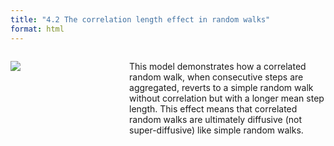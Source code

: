 ```yaml
---
title: "4.2 The correlation length effect in random walks"
format: html
---
```


:::: {.columns}
::: {.column width=35%}
[![](4.2-correlation-length-walks.png){style="padding-right:10px;"}](4.2-correlation-length-walks.nlogox)
:::

::: {.column width=65%}
This model demonstrates how a correlated random walk, when consecutive steps are aggregated, reverts to a simple random walk without correlation but with a longer mean step length. This effect means that correlated random walks are ultimately diffusive (not super-diffusive) like simple random walks.
:::
::::